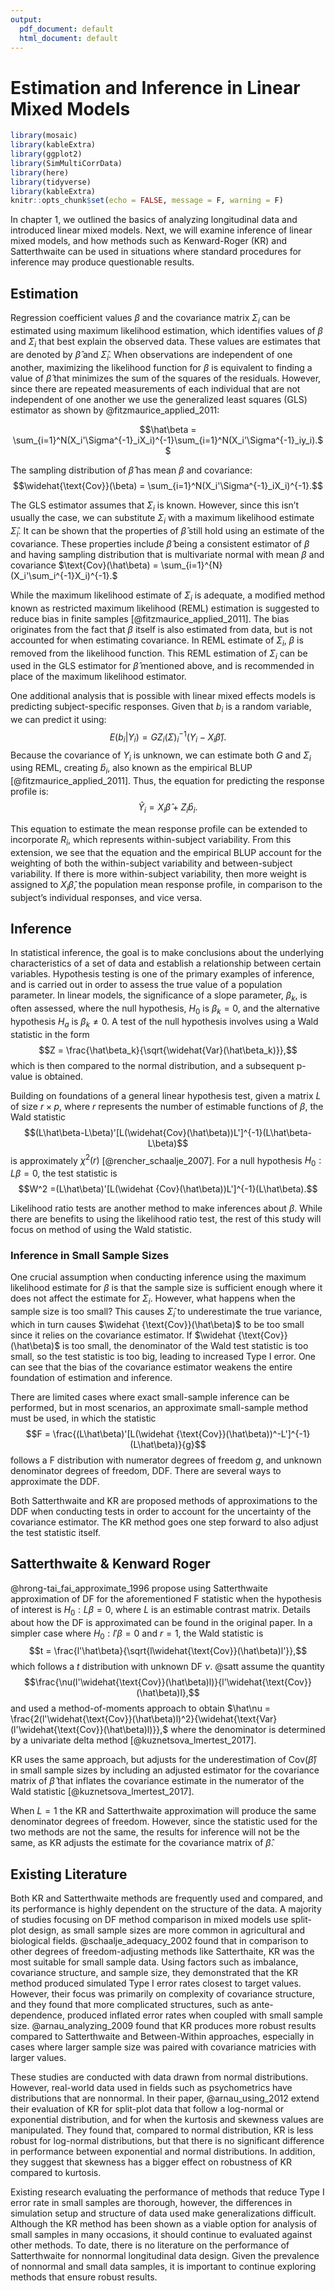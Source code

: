 ```yaml
---
output:
  pdf_document: default
  html_document: default
---
```

# Estimation and Inference in Linear Mixed Models {#rmd-basics}
<!--
This file is for including Chapter 2.  

Notice that it's also good practice to label your chapters and sections.  This will help you debug potential issues as you knit and allows you to link references throughout the document. Look for the reference to this chapter at the beginning of Chapter 3.

If labels aren't specified, they will automatically be generated from the header by changing the spaces to hyphens and capital letters to lowercase.  
-->
```r
library(mosaic)
library(kableExtra)
library(ggplot2)
library(SimMultiCorrData)
library(here)
library(tidyverse)
library(kableExtra)
knitr::opts_chunk$set(echo = FALSE, message = F, warning = F)
```

In chapter 1, we outlined the basics of analyzing longitudinal data and introduced linear mixed models. Next, we will examine inference of linear mixed models, and how methods such as Kenward-Roger (KR) and Satterthwaite can be used in situations where standard procedures for inference may produce questionable results. 

## Estimation
Regression coefficient values $\beta$ and the covariance matrix $\Sigma_i$ can be estimated using maximum likelihood estimation, which identifies values of $\beta$ and $\Sigma_i$ that best explain the observed data. These values are estimates that are denoted by $\hat\beta$ and $\hat\Sigma_i.$ When observations are independent of one another, maximizing the likelihood function for $\beta$ is equivalent to finding a value of $\hat\beta$ that minimizes the sum of the squares of the residuals. However, since there are repeated measurements of each individual that are not independent of one another we use the generalized least squares (GLS) estimator as shown by @fitzmaurice_applied_2011:

$$\hat\beta = \sum_{i=1}^N(X_i'\Sigma^{-1}_iX_i)^{-1}\sum_{i=1}^N(X_i'\Sigma^{-1}_iy_i).$$

The sampling distribution of $\hat\beta$ has mean $\beta$ and covariance:
$$\widehat{\text{Cov}}(\beta) = \sum_{i=1}^N(X_i'\Sigma^{-1}_iX_i)^{-1}.$$

The GLS estimator assumes that $\Sigma_i$ is known. However, since this isn't usually the case, we can substitute $\Sigma_i$ with a maximum likelihood estimate $\hat\Sigma_i.$ It can be shown that the properties of $\hat\beta$ still hold using an estimate of the covariance. These properties include $\hat\beta$ being a consistent estimator of $\beta$ and having sampling distribution that is multivariate normal with mean $\beta$ and covariance $\text{Cov}(\hat\beta) = \sum_{i=1}^{N}(X_i'\sum_i^{-1}X_i)^{-1}.$

While the maximum likelihood estimate of $\Sigma_i$ is adequate, a modified method known as restricted maximum likelihood (REML) estimation is suggested to reduce bias in finite samples [@fitzmaurice_applied_2011]. The bias originates from the fact that $\beta$ itself is also estimated from data, but is not accounted for when estimating covariance. In REML estimate of $\Sigma_i$, $\beta$ is removed from the likelihood function. This REML estimation of $\Sigma_i$ can be used in the GLS estimator for $\hat\beta$ mentioned above, and is recommended in place of the maximum likelihood estimator. 

One additional analysis that is possible with linear mixed effects models is predicting subject-specific responses. Given that $b_i$ is a random variable, we can predict it using:
$$E(b_i |Y_i) = GZ_i (\Sigma)^{-1}_i(Y_i-X_i\hat\beta).$$ Because the covariance of $Y_i$ is unknown, we can estimate both $G$ and $\Sigma_i$ using REML, creating $\hat b_i$, also known as the empirical BLUP [@fitzmaurice_applied_2011]. Thus, the equation for predicting the response profile is:
$$\hat Y_i = X_i\hat\beta +Z_i\hat b_i.$$

This equation to estimate the mean response profile can be extended to incorporate $R_i$, which represents within-subject variability. From this extension, we see that the equation and the empirical BLUP account for the weighting of both the within-subject variability and between-subject variability. If there is more within-subject variability, then more weight is assigned to $X_i\hat\beta$, the population mean response profile, in comparison to the subject's individual responses, and vice versa. 

## Inference 
In statistical inference, the goal is to make conclusions about the underlying characteristics of a set of data and establish a relationship between certain variables. Hypothesis testing is one of the primary examples of inference, and is carried out in order to assess the true value of a population parameter. In linear models, the significance of a slope parameter, $\beta_k$, is often assessed, where the null hypothesis, $H_0$ is $\beta_k = 0,$ and the alternative hypothesis $H_a$ is $\beta_k \neq 0.$ A test of the null hypothesis involves using a Wald statistic in the form $$Z = \frac{\hat\beta_k}{\sqrt{\widehat{Var}(\hat\beta_k)}},$$ which is then compared to the normal distribution, and a subsequent p-value is obtained. 

Building on foundations of a general linear hypothesis test, given a matrix $L$ of size $r \times p,$ where $r$ represents the number of estimable functions of $\beta,$ the Wald statistic  $$(L\hat\beta-L\beta)'[L(\widehat{Cov}(\hat\beta))L']^{-1}(L\hat\beta-L\beta)$$ is approximately $\chi^2(r)$ [@rencher_schaalje_2007]. For a null hypothesis $H_0: L\beta = 0,$ the test statistic is $$W^2 =(L\hat\beta)'[L(\widehat {Cov}(\hat\beta))L']^{-1}(L\hat\beta).$$ 

Likelihood ratio tests are another method to make inferences about $\beta$. While there are benefits to using the likelihood ratio test, the rest of this study will focus on method of using the Wald statistic.

### Inference in Small Sample Sizes 
One crucial assumption when conducting inference using the maximum likelihood estimate for $\beta$ is that the sample size is sufficient enough where it does not affect the estimate for $\Sigma_i.$ However, what happens when the sample size is too small? This causes $\hat\Sigma_i$ to underestimate the true variance, which in turn causes $\widehat {\text{Cov}}(\hat\beta)$ to be too small since it relies on the covariance estimator. If $\widehat {\text{Cov}}(\hat\beta)$ is too small, the denominator of the Wald test statistic is too small, so the test statistic is too big, leading to increased Type I error. One can see that the bias of the covariance estimator weakens the entire foundation of estimation and inference. 

There are limited cases where exact small-sample inference can be performed, but in most scenarios, an approximate small-sample method must be used, in which the statistic $$F = \frac{(L\hat\beta)'[L(\widehat {\text{Cov}}(\hat\beta))^-L']^{-1}(L\hat\beta)}{g}$$ follows a F distribution with numerator degrees of freedom $g,$ and unknown denominator degrees of freedom, DDF. There are several ways to approximate the DDF. 

Both Satterthwaite and KR are proposed methods of approximations to the DDF when conducting tests in order to account for the uncertainty of the covariance estimator. The KR method goes one step forward to also adjust the test statistic itself.

## Satterthwaite & Kenward Roger
@hrong-tai_fai_approximate_1996 propose using Satterthwaite approximation of DF for the aforementioned F statistic when the hypothesis of interest is $H_0 : L\beta = 0,$ where $L$ is an estimable contrast matrix. Details about how the DF is approximated can be found in the original paper. In a simpler case where $H_0 :l'\beta = 0$ and $r = 1,$ the Wald statistic is $$t = \frac{l'\hat\beta}{\sqrt{l\widehat{\text{Cov}}(\hat\beta)l'}},$$ which follows a $t$ distribution with unknown DF $\nu.$ @satt assume the quantity $$\frac{\nu(l'\widehat{\text{Cov}}(\hat\beta)l)}{l'\widehat{\text{Cov}}(\hat\beta)l},$$ and used a method-of-moments approach to obtain $\hat\nu = \frac{2(l'\widehat{\text{Cov}}(\hat\beta)l)^2}{\widehat{\text{Var}(l'\widehat{\text{Cov}}(\hat\beta)l)}},$ where the denominator is determined by a univariate delta method [@kuznetsova_lmertest_2017].

KR uses the same approach, but adjusts for the underestimation of $\text{Cov}(\hat\beta)$ in small sample sizes by including an adjusted estimator for the covariance matrix of $\hat\beta$ that inflates the covariance estimate in the numerator of the Wald statistic [@kuznetsova_lmertest_2017].

When $L=1$ the KR and Satterthwaite approximation will produce the same denominator degrees of freedom. However, since the statistic used for the two methods are not the same, the results for inference will not be the same, as KR adjusts the estimate for the covariance matrix of $\hat\beta.$

## Existing Literature

Both KR and Satterthwaite methods are frequently used and compared, and its performance is highly dependent on the structure of the data.
A majority of studies focusing on DF method comparison in mixed models use split-plot design, as small sample sizes are more common in agricultural and biological fields. @schaalje_adequacy_2002 found that in comparison to other degrees of freedom-adjusting methods like Satterthaite, KR was the most suitable for small sample data. Using factors such as imbalance, covariance structure, and sample size, they demonstrated that the KR method produced simulated Type I error rates closest to target values. However, their focus was primarily on complexity of covariance structure, and they found that more complicated structures, such as ante-dependence, produced inflated error rates when coupled with small sample size. @arnau_analyzing_2009 found that KR produces more robust results compared to Satterthwaite and Between-Within approaches, especially in cases where larger sample size was paired with covariance matricies with larger values. 

These studies are conducted with data drawn from normal distributions. However, real-world data used in fields such as psychometrics have distributions that are nonnormal. In their paper, @arnau_using_2012 extend their evaluation of KR for split-plot data that follow a log-normal or exponential distribution, and for when the kurtosis and skewness values are manipulated. They found that, compared to normal distribution, KR is less robust for log-normal distributions, but that there is no significant difference in performance between exponential and normal distributions. In addition, they suggest that skewness has a bigger effect on robustness of KR compared to kurtosis. 

Existing research evaluating the performance of methods that reduce Type I error rate in small samples are thorough, however, the differences in simulation setup and structure of data used make generalizations difficult. Although the KR method has been shown as a viable option for analysis of small samples in many occasions, it should continue to evaluated against other methods. To date, there is no literature on the performance of Satterthwaite for nonnormal longitudinal data design. Given the prevalence of nonnormal and small data samples, it is important to continue exploring methods that ensure robust results. 
